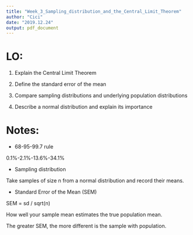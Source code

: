```yaml
---
title: "Week_3_Sampling_distribution_and_the_Central_Limit_Theorem"
author: "Cici"
date: "2019.12.24"
output: pdf_document
---
```


# LO:

1. Explain the Central Limit Theorem

2. Define the standard error of the mean

3. Compare sampling distributions and underlying population distributions

4. Describe a normal distribution and explain its importance

# Notes:

- 68-95-99.7 rule

0.1%-2.1%-13.6%-34.1%

- Sampling distribution

Take samples of size n from a normal distribution and record their means.

- Standard Error of the Mean (SEM)

SEM = sd / sqrt(n)

How well your sample mean estimates the true population mean.

The greater SEM, the more different is the sample with population.

